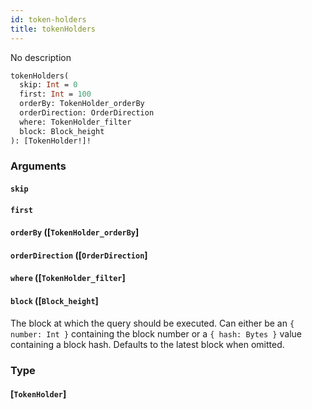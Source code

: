 ```yaml
---
id: token-holders
title: tokenHolders
---
```


No description

```graphql
tokenHolders(
  skip: Int = 0
  first: Int = 100
  orderBy: TokenHolder_orderBy
  orderDirection: OrderDirection
  where: TokenHolder_filter
  block: Block_height
): [TokenHolder!]!

```

### Arguments

#### `skip` 

#### `first` 

#### `orderBy` ([`TokenHolder_orderBy`]

#### `orderDirection` ([`OrderDirection`]

#### `where` ([`TokenHolder_filter`]

#### `block` ([`Block_height`]

The block at which the query should be executed. Can either be an `{ number: Int }` containing the block number or a `{ hash: Bytes }` value containing a block hash. Defaults to the latest block when omitted.

### Type

#### [`TokenHolder`]

